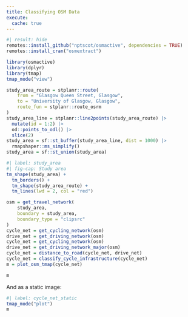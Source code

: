 ```yaml
---
title: Classifying OSM Data
execute: 
  cache: true
---
```



```r
#| result: hide
remotes::install_github("nptscot/osmactive", dependencies = TRUE)
remotes::install_cran("osmextract")
```

```r
library(osmactive)
library(dplyr)
library(tmap)
tmap_mode("view")
```


```r
study_area_route = stplanr::route(
    from = "Glasgow Queen Street, Glasgow",
    to = "University of Glasgow, Glasgow",
    route_fun = stplanr::route_osrm
)
study_area_line = stplanr::line2points(study_area_route) |>
  mutate(id = 1:2) |>
  od::points_to_odl() |>
  slice(2)
study_area = sf::st_buffer(study_area_line, dist = 1000) |>
  rmapshaper::ms_simplify()
study_area = sf::st_union(study_area)
```


```r
#| label: study_area
#| fig-cap: Study area
tm_shape(study_area) +
  tm_borders() +
  tm_shape(study_area_route) +
  tm_lines(lwd = 2, col = "red")
```


```r
osm = get_travel_network(
    study_area,
    boundary = study_area,
    boundary_type = "clipsrc"
)
cycle_net = get_cycling_network(osm)
drive_net = get_driving_network(osm)
cycle_net = get_cycling_network(osm)
drive_net = get_driving_network_major(osm)
cycle_net = distance_to_road(cycle_net, drive_net)
cycle_net = classify_cycle_infrastructure(cycle_net)
m = plot_osm_tmap(cycle_net)
```


```r
m
```

And as a static image:

```r
#| label: cycle_net_static
tmap_mode("plot")
m
```